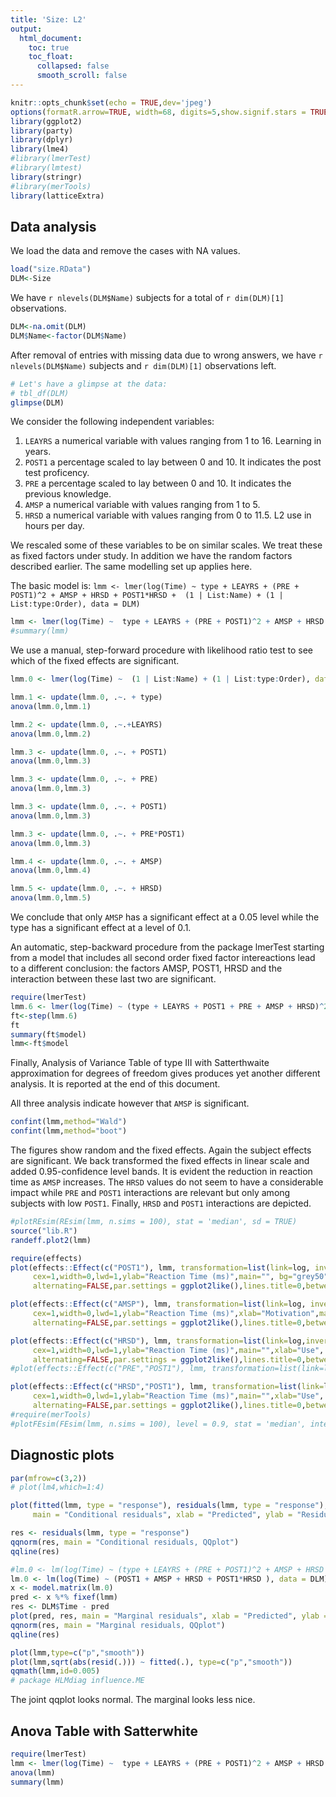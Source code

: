 ```yaml
---
title: 'Size: L2'
output:
  html_document:
    toc: true
    toc_float:
      collapsed: false
      smooth_scroll: false
---
```


```r
knitr::opts_chunk$set(echo = TRUE,dev='jpeg')
options(formatR.arrow=TRUE, width=68, digits=5,show.signif.stars = TRUE)
library(ggplot2)
library(party)
library(dplyr)
library(lme4)
#library(lmerTest)
#library(lmtest)
library(stringr)
#library(merTools)
library(latticeExtra)
```


## Data analysis

We load the data and remove the cases with NA values.
```r
load("size.RData")
DLM<-Size
```

We have `r nlevels(DLM$Name)` subjects for a total of `r dim(DLM)[1]` observations. 

```r
DLM<-na.omit(DLM)
DLM$Name<-factor(DLM$Name)
```
After removal of entries with missing data due to wrong answers, we have `r nlevels(DLM$Name)` subjects and `r dim(DLM)[1]` observations left.

```r
# Let's have a glimpse at the data:
# tbl_df(DLM)
glimpse(DLM)
```

We consider the following independent variables:

1. `LEAYRS` a numerical variable with values ranging from 1 to 16. Learning in years.
2. `POST1` a percentage scaled to lay between 0 and 10. It indicates the post test proficency. 
3. `PRE` a percentage scaled to lay between 0 and 10. It indicates the previous knowledge.
<!--- `RPV`  a numerical variable with values ranging from 1 to 4.5.-->
<!--- `AMGE`  a numerical variable with values ranging from 1 to 5.-->
4. `AMSP`  a numerical variable with values ranging from 1 to 5.
5. `HRSD`  a numerical variable with values ranging from 0 to 11.5. L2 use in hours per day.

We rescaled some of these variables to be on similar scales. We treat these as fixed factors under study. In addition we have the random factors described earlier. The same modelling set up applies here.

The basic model is: 
`lmm <- lmer(log(Time) ~ type + LEAYRS + (PRE + POST1)^2 + AMSP + HRSD + POST1*HRSD +  (1 | List:Name) + (1 | List:type:Order), data = DLM)`

```r
lmm <- lmer(log(Time) ~  type + LEAYRS + (PRE + POST1)^2 + AMSP + HRSD + POST1*HRSD + (1 | List:Name) + (1 | List:type:Order), data = DLM, REML=FALSE)
#summary(lmm)
```

We use a  manual, step-forward procedure with likelihood ratio test to see which of the fixed effects are significant.


```r
lmm.0 <- lmer(log(Time) ~  (1 | List:Name) + (1 | List:type:Order), data = DLM)

lmm.1 <- update(lmm.0, .~. + type)
anova(lmm.0,lmm.1)

lmm.2 <- update(lmm.0, .~.+LEAYRS)
anova(lmm.0,lmm.2)

lmm.3 <- update(lmm.0, .~. + POST1) 
anova(lmm.0,lmm.3)

lmm.3 <- update(lmm.0, .~. + PRE) 
anova(lmm.0,lmm.3)

lmm.3 <- update(lmm.0, .~. + POST1) 
anova(lmm.0,lmm.3)

lmm.3 <- update(lmm.0, .~. + PRE*POST1) 
anova(lmm.0,lmm.3)

lmm.4 <- update(lmm.0, .~. + AMSP)
anova(lmm.0,lmm.4)

lmm.5 <- update(lmm.0, .~. + HRSD)
anova(lmm.0,lmm.5)
```

We conclude that only `AMSP` has a significant effect at a 0.05 level while the type has a significant effect at a level of 0.1.


An automatic, step-backward procedure from the package lmerTest starting from a model that includes all second order fixed factor intereactions lead to a different conclusion: the factors AMSP, POST1, HRSD and the interaction between these last two are significant.


```r
require(lmerTest)
lmm.6 <- lmer(log(Time) ~ (type + LEAYRS + POST1 + PRE + AMSP + HRSD)^2 + (1 | List:Name) + (1 | List:type:Order), data = DLM)
ft<-step(lmm.6)
ft
summary(ft$model)
lmm<-ft$model
```

Finally, Analysis of Variance Table of type III  with  Satterthwaite 
approximation for degrees of freedom gives produces yet another different analysis. It is reported at the end of this document.


All three analysis indicate however that  `AMSP`  is significant. 


```r
confint(lmm,method="Wald")
confint(lmm,method="boot")
```


The figures show random  and the fixed effects. Again the subject effects are significant. We back transformed the fixed effects in linear scale and added 0.95-confidence level bands. It is evident the reduction in reaction time as `AMSP` increases. The `HRSD` values do not seem to have a considerable impact while `PRE` and `POST1` interactions are relevant but only among subjects with low `POST1`. Finally, `HRSD` and `POST1` interactions are depicted.

```r
#plotREsim(REsim(lmm, n.sims = 100), stat = 'median', sd = TRUE)
source("lib.R")
randeff.plot2(lmm)
```

```r
require(effects)
plot(effects::Effect(c("POST1"), lmm, transformation=list(link=log, inverse=exp)),
     cex=1,width=0,lwd=1,ylab="Reaction Time (ms)",main="", bg="grey50",fg="black",
     alternating=FALSE,par.settings = ggplot2like(),lines.title=0,between=list(x=1),colors=c("grey35","black")) 

plot(effects::Effect(c("AMSP"), lmm, transformation=list(link=log, inverse=exp)),
     cex=1,width=0,lwd=1,ylab="Reaction Time (ms)",xlab="Motivation",main="", bg="grey50",fg="black",
     alternating=FALSE,par.settings = ggplot2like(),lines.title=0,between=list(x=1),colors=c("grey35","black")) 

plot(effects::Effect(c("HRSD"), lmm, transformation=list(link=log,inverse=exp)),
     cex=1,width=0,lwd=1,ylab="Reaction Time (ms)",main="",xlab="Use", bg="grey50",fg="black",
     alternating=FALSE,par.settings = ggplot2like(),lines.title=0,between=list(x=1),colors=c("grey35","black")) 
#plot(effects::Effect(c("PRE","POST1"), lmm, transformation=list(link=log, inverse=exp)),cex=1,width=0,lwd=1,ylab="milliseconds",main="", bg="grey50",fg="black",alternating=FALSE,par.settings = ggplot2like(),lines.title=0,between=list(x=1),colors=c("grey35","black")) 

plot(effects::Effect(c("HRSD","POST1"), lmm, transformation=list(link=log, inverse=exp)),
     cex=1,width=0,lwd=1,ylab="Reaction Time (ms)",main="",xlab="Use", bg="grey50",fg="black",
     alternating=FALSE,par.settings = ggplot2like(),lines.title=0,between=list(x=1),colors=c("grey35","black"))
#require(merTools)
#plotFEsim(FEsim(lmm, n.sims = 100), level = 0.9, stat = 'median', intercept = FALSE)
```



## Diagnostic plots

```r

par(mfrow=c(3,2))
# plot(lm4,which=1:4)

plot(fitted(lmm, type = "response"), residuals(lmm, type = "response"),
     main = "Conditional residuals", xlab = "Predicted", ylab = "Residuals")

res <- residuals(lmm, type = "response")
qqnorm(res, main = "Conditional residuals, QQplot")
qqline(res)

#lm.0 <- lm(log(Time) ~ (type + LEAYRS + (PRE + POST1)^2 + AMSP + HRSD + POST1*HRSD ), data = DLM)
lm.0 <- lm(log(Time) ~ (POST1 + AMSP + HRSD + POST1*HRSD ), data = DLM)
x <- model.matrix(lm.0)
pred <- x %*% fixef(lmm)
res <- DLM$Time - pred
plot(pred, res, main = "Marginal residuals", xlab = "Predicted", ylab = "Residuals")
qqnorm(res, main = "Marginal residuals, QQplot")
qqline(res)

```

```r
plot(lmm,type=c("p","smooth"))
plot(lmm,sqrt(abs(resid(.))) ~ fitted(.), type=c("p","smooth"))
qqmath(lmm,id=0.005)
# package HLMdiag influence.ME
```


The joint qqplot looks normal. The marginal looks less nice. 


## Anova Table with Satterwhite 

```r
require(lmerTest)
lmm <- lmer(log(Time) ~  type + LEAYRS + (PRE + POST1)^2 + AMSP + HRSD + POST1*HRSD + (1 | List:Name) + (1 | List:type:Order), data = DLM, REML=FALSE)
anova(lmm)
summary(lmm)
```
